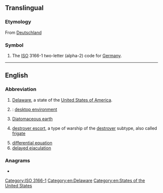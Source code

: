 {{also|Appendix:Variations of "de"}}
==Translingual==

===Etymology===
From [[Deutschland]]

===Symbol===
{{head|mul|symbol}}

# The [[ISO]] 3166-1 two-letter (alpha-2) code for [[Germany]].

[[Category:ISO 3166-1]]

----

==English==

===Abbreviation===
{{rfc-header|Abbreviation}}
{{head|en|abbreviation}}

# [[Delaware]], a state of the [[United States of America]].
# {{lb|en|computing}}: [[desktop environment]]
# [[w:Diatomaceous earth|Diatomaceous earth]]
# {{lb|en|US|navy}} [[destroyer escort]], a type of warship of the [[destroyer]] subtype, also called [[frigate]]
# [[differential equation]]
# [[delayed ejaculation]]

===Anagrams===
* {{anagrams|en|-ed|-èd|E.D.|ED|Ed|Ed.|ed|ed-|ed.}}

[[Category:en:Delaware]]
[[Category:en:States of the United States]]